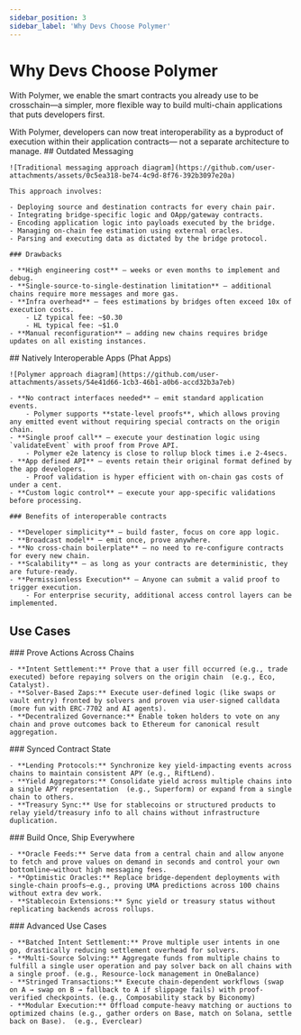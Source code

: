 ```yaml
---
sidebar_position: 3
sidebar_label: 'Why Devs Choose Polymer'
---
```



# Why Devs Choose Polymer

With Polymer, we enable the smart contracts you already use to be crosschain—a simpler, more flexible way to build multi-chain applications that puts developers first.


<Admonition type="tip">
With Polymer, developers can now treat interoperability as a byproduct of execution within their application contracts— not a separate architecture to manage.
</Admonition>

<Tabs>
  <TabItem value="traditional" label="Traditional Approach">
    ## Outdated Messaging

    ![Traditional messaging approach diagram](https://github.com/user-attachments/assets/0c5ea318-be74-4c9d-8f76-392b3097e20a)

    This approach involves:

    - Deploying source and destination contracts for every chain pair.
    - Integrating bridge-specific logic and OApp/gateway contracts.
    - Encoding application logic into payloads executed by the bridge.
    - Managing on-chain fee estimation using external oracles.
    - Parsing and executing data as dictated by the bridge protocol.

    ### Drawbacks

    - **High engineering cost** — weeks or even months to implement and debug.
    - **Single-source-to-single-destination limitation** — additional chains require more messages and more gas.
    - **Infra overhead** — fees estimations by bridges often exceed 10x of execution costs.
        - LZ typical fee: ~$0.30
        - HL typical fee: ~$1.0
    - **Manual reconfiguration** — adding new chains requires bridge updates on all existing instances.
  </TabItem>
  
  <TabItem value="polymer" label="Polymer Approach">
    ## Natively Interoperable Apps (Phat Apps)

    ![Polymer approach diagram](https://github.com/user-attachments/assets/54e41d66-1cb3-46b1-a0b6-accd32b3a7eb)

    - **No contract interfaces needed** — emit standard application events.
        - Polymer supports **state-level proofs**, which allows proving any emitted event without requiring special contracts on the origin chain.
    - **Single proof call** — execute your destination logic using `validateEvent` with proof from Prove API.
        - Polymer e2e latency is close to rollup block times i.e 2-4secs.
    - **App defined API** — events retain their original format defined by the app developers.
        - Proof validation is hyper efficient with on-chain gas costs of under a cent.
    - **Custom logic control** — execute your app-specific validations before processing.

    ### Benefits of interoperable contracts 

    - **Developer simplicity** — build faster, focus on core app logic.
    - **Broadcast model** — emit once, prove anywhere.
    - **No cross-chain boilerplate** — no need to re-configure contracts for every new chain.
    - **Scalability** — as long as your contracts are deterministic, they are future-ready.
    - **Permissionless Execution** — Anyone can submit a valid proof to trigger execution.
        - For enterprise security, additional access control layers can be implemented.
  </TabItem>
</Tabs>

## Use Cases

<Tabs>
  <TabItem value="prove-actions" label="✅ Prove Actions">
    ### Prove Actions Across Chains

    - **Intent Settlement:** Prove that a user fill occurred (e.g., trade executed) before repaying solvers on the origin chain  (e.g., Eco, Catalyst).
    - **Solver-Based Zaps:** Execute user-defined logic (like swaps or vault entry) fronted by solvers and proven via user-signed calldata (more fun with ERC-7702 and AI agents).
    - **Decentralized Governance:** Enable token holders to vote on any chain and prove outcomes back to Ethereum for canonical result aggregation.
  </TabItem>

  <TabItem value="synced-state" label="🔁 Synced State">
    ### Synced Contract State

    - **Lending Protocols:** Synchronize key yield-impacting events across chains to maintain consistent APY (e.g., RiftLend).
    - **Yield Aggregators:** Consolidate yield across multiple chains into a single APY representation  (e.g., Superform) or expand from a single chain to others.
    - **Treasury Sync:** Use for stablecoins or structured products to relay yield/treasury info to all chains without infrastructure duplication.
  </TabItem>

  <TabItem value="build-once" label="🌍 Build Once">
    ### Build Once, Ship Everywhere

    - **Oracle Feeds:** Serve data from a central chain and allow anyone to fetch and prove values on demand in seconds and control your own bottomline—without high messaging fees.
    - **Optimistic Oracles:** Replace bridge-dependent deployments with single-chain proofs—e.g., proving UMA predictions across 100 chains without extra dev work.
    - **Stablecoin Extensions:** Sync yield or treasury status without replicating backends across rollups.
  </TabItem>

  <TabItem value="advanced" label="🧑🏻‍💻 Advanced">
    ### Advanced Use Cases

    - **Batched Intent Settlement:** Prove multiple user intents in one go, drastically reducing settlement overhead for solvers.
    - **Multi-Source Solving:** Aggregate funds from multiple chains to fulfill a single user operation and pay solver back on all chains with a single proof. (e.g., Resource-lock management in OneBalance)
    - **Stringed Transactions:** Execute chain-dependent workflows (swap on A → swap on B → fallback to A if slippage fails) with proof-verified checkpoints. (e.g., Composability stack by Biconomy)
    - **Modular Execution:** Offload compute-heavy matching or auctions to optimized chains (e.g., gather orders on Base, match on Solana, settle back on Base).  (e.g., Everclear)
  </TabItem>
</Tabs> 